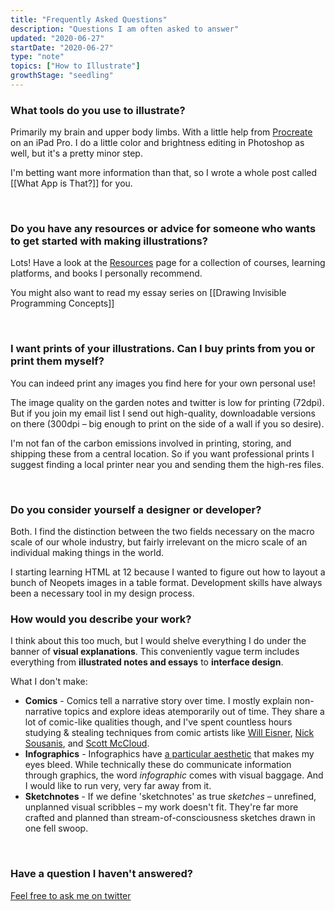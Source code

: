 ```yaml
---
title: "Frequently Asked Questions"
description: "Questions I am often asked to answer"
updated: "2020-06-27"
startDate: "2020-06-27"
type: "note"
topics: ["How to Illustrate"]
growthStage: "seedling"
---
```


### What tools do you use to illustrate?

Primarily my brain and upper body limbs. With a little help from [Procreate](https://procreate.art/) on an iPad Pro. I do a little color and brightness editing in Photoshop as well, but it's a pretty minor step.

I'm betting want more information than that, so I wrote a whole post called [[What App is That?]] for you.

<br />

### Do you have any resources or advice for someone who wants to get started with making illustrations?

Lots!
Have a look at the [Resources](/resources) page for a collection of courses, learning platforms, and books I personally recommend.

You might also want to read my essay series on [[Drawing Invisible Programming Concepts]]

<br />

### I want prints of your illustrations. Can I buy prints from you or print them myself?

You can indeed print any images you find here for your own personal use!

The image quality on the garden notes and twitter is low for printing (72dpi). But if you join my email list I send out high-quality, downloadable versions on there (300dpi – big enough to print on the side of a wall if you so desire).

I'm not fan of the carbon emissions involved in printing, storing, and shipping these from a central location. So if you want professional prints I suggest finding a local printer near you and sending them the high-res files.

<br />

### Do you consider yourself a designer or developer?

Both. I find the distinction between the two fields necessary on the macro scale of our whole industry, but fairly irrelevant on the micro scale of an individual making things in the world.

I starting learning HTML at 12 because I wanted to figure out how to layout a bunch of Neopets images in a table format. Development skills have always been a necessary tool in my design process.

### How would you describe your work?

I think about this too much, but I would shelve everything I do under the banner of **visual explanations**. This conveniently vague term includes everything from **illustrated notes and essays** to **interface design**.

What I don't make:

-   **Comics** - Comics tell a narrative story over time. I mostly explain non-narrative topics and explore ideas atemporarily out of time. They share a lot of comic-like qualities though, and I've spent countless hours studying & stealing techniques from comic artists like [Will Eisner](https://en.wikipedia.org/wiki/Will_Eisner), [Nick Sousanis](http://spinweaveandcut.com/), and [Scott McCloud](http://scottmccloud.com/).
-   **Infographics** - Infographics have [a particular aesthetic](https://www.pinterest.com/visualistan/latest-infographics/) that makes my eyes bleed. While technically these do communicate information through graphics, the word _infographic_ comes with visual baggage. And I would like to run very, very far away from it.
-   **Sketchnotes** - If we define 'sketchnotes' as true _sketches_ – unrefined, unplanned visual scribbles – my work doesn't fit.
    They're far more crafted and planned than stream-of-consciousness sketches drawn in one fell swoop.

<br />

### Have a question I haven't answered?

[Feel free to ask me on twitter](https://twitter.com/mappletons)
